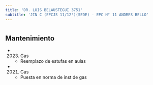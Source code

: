 ```yaml
---
title: 'DR. LUIS BELAUSTEGUI 3751'
subtitle: 'JIN C (EPCJS 11/12°)(SEDE) - EPC N° 11 ANDRES BELLO'
---
```


#


## Mantenimiento

*  (2023) Gas 
    + Reemplazo de estufas en aulas

*  (2021) Gas 
    + Puesta en norma de inst de gas



